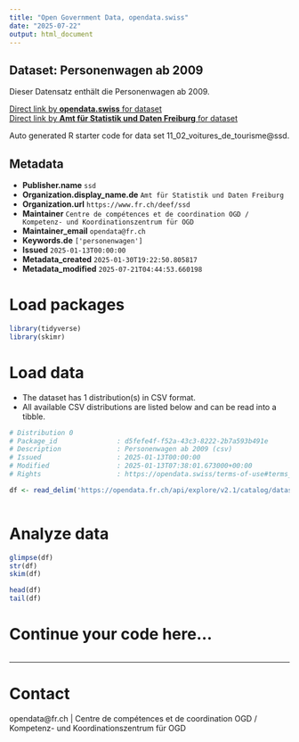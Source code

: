 ```yaml
---
title: "Open Government Data, opendata.swiss"
date: "2025-07-22"
output: html_document
---
```


## Dataset: Personenwagen ab 2009

Dieser Datensatz enthält die Personenwagen ab 2009.

[Direct link by **opendata.swiss** for dataset](https://opendata.swiss/de/dataset/personenwagen-ab-2009)<br>
[Direct link by **Amt für Statistik und Daten Freiburg** for dataset](https://opendata.fr.ch/explore/dataset/11_02_voitures_de_tourisme/)

Auto generated R starter code for data set 11_02_voitures_de_tourisme@ssd.

## Metadata

- **Publisher.name** `ssd`
- **Organization.display_name.de** `Amt für Statistik und Daten Freiburg`
- **Organization.url** `https://www.fr.ch/deef/ssd`
- **Maintainer** `Centre de compétences et de coordination OGD / Kompetenz- und Koordinationszentrum für OGD`
- **Maintainer_email** `opendata@fr.ch`
- **Keywords.de** `['personenwagen']`
- **Issued** `2025-01-13T00:00:00`
- **Metadata_created** `2025-01-30T19:22:50.805817`
- **Metadata_modified** `2025-07-21T04:44:53.660198`


# Load packages

```r

library(tidyverse)
library(skimr)

```

# Load data

-   The dataset has 1 distribution(s) in CSV format.
-   All available CSV distributions are listed below and can be read into a tibble.

```r

# Distribution 0
# Package_id               : d5fefe4f-f52a-43c3-8222-2b7a593b491e
# Description              : Personenwagen ab 2009 (csv)
# Issued                   : 2025-01-13T00:00:00
# Modified                 : 2025-01-13T07:38:01.673000+00:00
# Rights                   : https://opendata.swiss/terms-of-use#terms_by

df <- read_delim('https://opendata.fr.ch/api/explore/v2.1/catalog/datasets/11_02_voitures_de_tourisme/exports/csv?use_labels=true')



```

# Analyze data

```r

glimpse(df)
str(df)
skim(df)

head(df)
tail(df)

```

# Continue your code here...

```r

```

------------------------------------------------------------------------

# Contact

opendata@fr.ch | Centre de compétences et de coordination OGD / Kompetenz- und Koordinationszentrum für OGD
